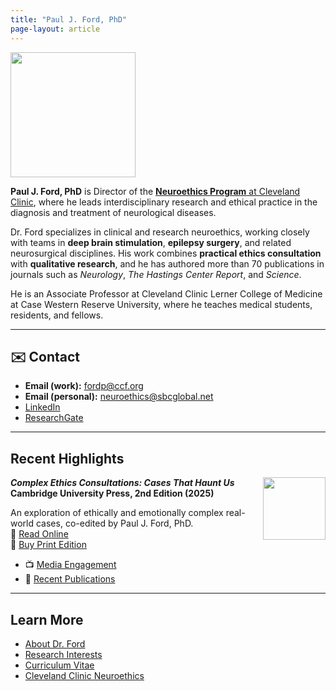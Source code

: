 ```yaml
---
title: "Paul J. Ford, PhD"
page-layout: article
---
```


![](images/headshot_pjf_ccf_square.jpg){.circle-photo width="200px"}

**Paul J. Ford, PhD** is Director of the [**Neuroethics Program** at Cleveland Clinic](https://my.clevelandclinic.org/departments/bioethics/neuroethics), where he leads interdisciplinary research and ethical practice in the diagnosis and treatment of neurological diseases.

Dr. Ford specializes in clinical and research neuroethics, working closely with teams in **deep brain stimulation**, **epilepsy surgery**, and related neurosurgical disciplines. His work combines **practical ethics consultation** with **qualitative research**, and he has authored more than 70 publications in journals such as *Neurology*, *The Hastings Center Report*, and *Science*.

He is an Associate Professor at Cleveland Clinic Lerner College of Medicine at Case Western Reserve University, where he teaches medical students, residents, and fellows.

---

## ✉️ Contact

- **Email (work):** [fordp@ccf.org](mailto:fordp@ccf.org)  
- **Email (personal):** [neuroethics@sbcglobal.net](mailto:neuroethics@sbcglobal.net)  
- [LinkedIn](https://www.linkedin.com/in/paul-ford-6972614/)  
- [ResearchGate](https://www.researchgate.net/profile/Paul-Ford-7)

---

## Recent Highlights

::: {.callout-note title="New Book Edited by Dr. Paul J. Ford"}
![](images/complex_ethics_consultations_thumbnail.jpg){width="100px" style="float: right; margin-left: 20px;"}

**_Complex Ethics Consultations: Cases That Haunt Us_**  
**Cambridge University Press, 2nd Edition (2025)**

An exploration of ethically and emotionally complex real-world cases, co-edited by Paul J. Ford, PhD.  
🔗 [Read Online](https://doi-org.ccmain.ohionet.org/10.1017/9781009400947)  
📘 [Buy Print Edition](https://www.cambridge.org/core/books/complex-ethics-consultations/3DAA263C13B92F12732CFE340A4F79C6)
:::


- 📺 [Media Engagement](media.qmd)
- 📄 [Recent Publications](publications.qmd)

---

## Learn More

- [About Dr. Ford](about.qmd)  
- [Research Interests](research.qmd)  
- [Curriculum Vitae](cv.qmd)  
- [Cleveland Clinic Neuroethics](https://my.clevelandclinic.org/departments/bioethics/neuroethics)
